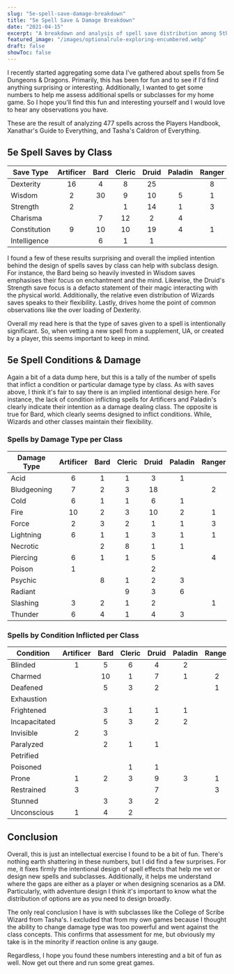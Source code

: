 ```yaml
---
slug: "5e-spell-save-damage-breakdown"
title: "5e Spell Save & Damage Breakdown"
date: "2021-04-15"
excerpt: "A breakdown and analysis of spell save distribution among 5th edition spellcasters."
featured_image: "/images/optionalrule-exploring-encumbered.webp"
draft: false
showToc: false
---
```


I recently started aggregating some data I've gathered about spells from 5e Dungeons & Dragons. Primarily, this has been for fun and to see if I'd find anything surprising or interesting. Additionally, I wanted to get some numbers to help me assess additional spells or subclasses for my home game. So I hope you'll find this fun and interesting yourself and I would love to hear any observations you have.

These are the result of analyzing 477 spells across the Players Handbook, Xanathar's Guide to Everything, and Tasha's Caldron of Everything. 

## 5e Spell Saves by Class

|Save Type|Artificer|Bard|Cleric|Druid|Paladin|Ranger|Sorcerer|Warlock|Wizard|Total|
|--- |:-: |:-: |:-: |:-: |:-: |:-: |:-: |:-: |:-: |:-: |
|Dexterity|16|4|8|25||8|36|7|43|64|
|Wisdom|2|30|9|10|5|1|21|21|38|50|
|Strength|2||1|14|1|3|10|3|12|20|
|Charisma||7|12|2|4||3|5|9|16|
|Constitution|9|10|10|19|4|1|32|20|40|54|
|Intelligence||6|1|1|||5|6|9|11|


I found a few of these results surprising and overall the implied intention behind the design of spells saves by class can help with subclass design. For instance, the Bard being so heavily invested in Wisdom saves emphasises their focus on enchantment and the mind. Likewise, the Druid's Strength save focus is a defacto statement of their magic interacting with the physical world. Additionally, the relative even distribution of Wizards saves speaks to their flexibility. Lastly, drives home the point of common observations like the over loading of Dexterity. 

Overall my read here is that the type of saves given to a spell is intentionally significant. So, when vetting a new spell from a supplement, UA, or created by a player, this seems important to keep in mind.

## 5e Spell Conditions & Damage 

Again a bit of a data dump here, but this is a tally of the number of spells that inflict a condition or particular damage type by class. As with saves above, I think it's fair to say there is an implied intentional design here. For instance, the lack of condition inflicting spells for Artificers and Paladin's clearly indicate their intention as a damage dealing class. The opposite is true for Bard, which clearly seems designed to inflict conditions. While, Wizards and other classes maintain their flexibility.

### Spells by Damage Type per Class 

|Damage Type|Artificer|Bard|Cleric|Druid|Paladin|Ranger|Sorcerer|Warlock|Wizard|Total|
|--- |:-: |:-: |:-: |:-: |:-: |:-: |:-: |:-: |:-: |:-: |
|Acid|6|1|1|3|1||6|2|10|16|
|Bludgeoning|7|2|3|18||2|14|2|17|26|
|Cold|6|1|1|6|1||11|5|17|23|
|Fire|10|2|3|10|2|1|21|5|25|34|
|Force|2|3|2|1|1|3|6|4|10|17|
|Lightning|6|1|1|3|1|1|10|3|13|18|
|Necrotic||2|8|1|1||7|11|14|23|
|Piercing|6|1|1|5||4|4||4|11|
|Poison|1|||2|||8|2|9|10|
|Psychic||8|1|2|3||7|9|13|20|
|Radiant|||9|3|6||5|3|6|21|
|Slashing|3|2|1|2||1|3|1|3|6|
|Thunder|6|4|1|4|3||7|5|8|13|


### Spells by Condition Inflicted per Class 

|Condition|Artificer|Bard|Cleric|Druid|Paladin|Ranger|Sorcerer|Warlock|Wizard|Total|
|--- |:-: |:-: |:-: |:-: |:-: |:-: |:-: |:-: |:-: |:-: |
|Blinded|1|5|6|4|2||7|2|12|18|
|Charmed||10|1|7|1|2|7|5|8|13|
|Deafened||5|3|2||1|2||4|7|
|Exhaustion|||||||1|1|2|2|
|Frightened||3|1|1|1||2|3|8|9|
|Incapacitated||5|3|2|2||2|2|6|8|
|Invisible|2|3|||||2|1|4|4|
|Paralyzed||2|1|1|||2|2|2|2|
|Petrified|||||||1|1|3|3|
|Poisoned|||1|1|||1||1|3|
|Prone|1|2|3|9|3|1|7|1|8|14|
|Restrained|3|||7||3|6|2|12|16|
|Stunned||3|3|2|||3|3|4|6|
|Unconscious|1|4|2||||3|2|5|6|



## Conclusion
Overall, this is just an intellectual exercise I found to be a bit of fun. There's nothing earth shattering in these numbers, but I did find a few surprises. For me, it fixes firmly the intentional design of spell effects that help me vet or design new spells and subclasses. Additionally, it helps me understand where the gaps are either as a player or when designing scenarios as a DM. Particularly, with adventure design I think it's important to know what the distribution of options are as you need to design broadly.

The only real conclusion I have is with subclasses like the College of Scribe Wizard from Tasha's. I excluded that from my own games because I thought the ability to change damage type was too powerful and went against the class concepts. This confirms that assessment for me, but obviously my take is in the minority if reaction online is any gauge.

Regardless, I hope you found these numbers interesting and a bit of fun as well. Now get out there and run some great games.